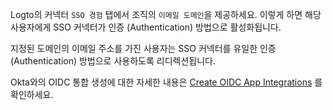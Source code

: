 Logto의 커넥터 `SSO 경험` 탭에서 조직의 `이메일 도메인`을 제공하세요. 이렇게 하면 해당 사용자에게 SSO 커넥터가 인증 (Authentication) 방법으로 활성화됩니다.

지정된 도메인의 이메일 주소를 가진 사용자는 SSO 커넥터를 유일한 인증 (Authentication) 방법으로 사용하도록 리디렉션됩니다.

Okta와의 OIDC 통합 생성에 대한 자세한 내용은 [Create OIDC App Integrations](https://help.okta.com/oie/en-us/content/topics/apps/apps_app_integration_wizard_oidc.htm) 를 확인하세요.
